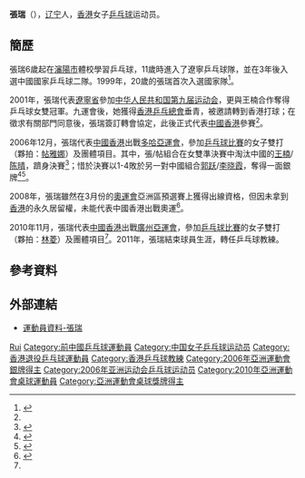 {{Other uses|張瑞}}
{{noteTA|G1=Table Tennis}}
{{Infobox table tennis player
| playername = 張瑞
| image = 
| imagesize = 
| caption = 
| fullname =
| nicknames =
| nationality =
| residence ={{HKG}}
| deathdate =
| deathplace =
| playingstyle=右手直板反胶
| equipment =
| hrank=[[國際乒乓球聯合會|ITTF]]第16名 (2005年4月)<ref>{{cite web|title=World ranking Record for ZHANG Rui (HKG)|url=http://www.ittf.com/ittf_ranking/world_ranking_per_name.asp?FormName=Search&FormAction=search&s_vName=ZHANG+Rui&s_Gender=W&Siniors=1&U18=&U21=&U15=|accessdate=2011-05-16|publisher=ITTF|language=en|archiveurl=https://web.archive.org/web/20160306135013/http://www.ittf.com/ittf_ranking/world_ranking_per_name.asp?FormName=Search&FormAction=search&s_vName=ZHANG+Rui&s_Gender=W&Siniors=1&U18=&U21=&U15=|archivedate=2016-03-06|dead-url=yes}}</ref>
| club = 
| birthdate ={{birth_date_and_age|1979|1|25}}<ref name="廣州亞運">[http://www.gz2010.cn/info/CHN_CHN/ZB/ZBB101A_TT@@@@@@@@@@@@@@@CHN_number=216250.html 2010年廣州亞運會官方網站 乒乓球 - 张瑞 - 简历]</ref>
| birthplace ={{CHN}}[[辽宁省|辽宁省]]
| height = {{height|m=1.68}}<ref name="廣州亞運" />
| weight = {{weight|kg=54}}<ref name="廣州亞運" />
| medaltemplates =
{{MedalSport | 女子[[乒乓球|乒乓球]]}}
{{MedalCountry|{{HKG}}}}
{{MedalCompetition|[[世界乒乓球锦标赛|世界乒乓球锦标赛]]}}
{{MedalSilver|[[2004年世界乒乓球團體錦標賽|2004年 多哈]]|女子團體}}
{{MedalBronze|[[2005年世界乒乓球錦標賽|2005年 上海]]|女子雙打}}
{{MedalSilver|[[2006年世界乒乓球團體錦標賽|2006年 不來梅]]|女子團體}}
{{MedalBronze|[[2008年世界乒乓球團體錦標賽|2008年 廣州]]|女子團體}}
{{MedalCompetition | [[亞洲運動會|亞洲運動會]]}}
{{MedalSilver | [[2006年亞洲運動會|2006年 多哈]] | [[2006年亞洲運動會乒乓球比賽|女子雙打]]}}
{{MedalCompetition|[[東亞運動會|東亞運動會]]}}
{{MedalGold|[[2009年東亞運動會|2009年 香港]]|[[2009年東亞運動會乒乓球比賽－女子團體|女子團體]]}}
{{MedalBronze|[[2009年東亞運動會|2009年 香港]]|[[2009年東亞運動會乒乓球比賽|女子雙打]]}}
}}

'''張瑞'''（{{bd|1979年|1月25日|catIdx=ZHANG張}}），[[辽宁|辽宁]]人，[[香港|香港]]女子[[乒乓球|乒乓球]]运动员。

== 簡歷 ==
張瑞6歲起在[[瀋陽市|瀋陽市]]體校學習乒乓球，11歲時進入了遼寧乒乓球隊，並在3年後入選中國國家乒乓球二隊。1999年，20歲的張瑞首次入選國家隊<ref name="中新网">{{Cite web|title=九运冠军、辽宁乒乓球女将张瑞将转会香港|url=https://sports.sohu.com/73/98/sports_news163839873.shtml|accessdate=2020-12-18|work=sports.sohu.com|archive-date=2020-08-06|archive-url=https://web.archive.org/web/20200806203415/https://sports.sohu.com/73/98/sports_news163839873.shtml}}</ref>。

2001年，張瑞代表[[遼寧省|遼寧省]]參加[[中华人民共和国第九届运动会|中华人民共和国第九届运动会]]，更與王楠合作奪得乒乓球女雙冠軍。九運會後，她獲得[[香港乒乓總會|香港乒乓總會]]垂青，被邀請轉到香港打球；在徵求有關部門同意後，張瑞簽訂轉會協定，此後正式代表[[香港|中國香港]]參賽<ref name="中新网"/>。

2006年12月，張瑞代表[[2006年亞洲運動會中國香港代表團|中國香港]]出戰[[多哈|多哈]][[2006年亚洲运动会|亞運會]]，參加[[2006年亚洲运动会乒乓球比赛|乒乓球比賽]]的女子雙打（夥拍：[[帖雅娜|帖雅娜]]）及團體項目。其中，張/帖組合在女雙準決賽中淘汰中國的[[王楠|王楠]]/[[陈晴|陈晴]]，躋身決賽<ref>{{Cite web|title=陈晴伤心落泪王楠淡定 怪球手成帖雅娜/张瑞突破点_综合体育_NIKE新浪竞技风暴_新浪网|url=http://sports.sina.com.cn/doha2006/o/2006-12-06/17152615636.shtml|accessdate=2020-12-18|work=sports.sina.com.cn|archive-date=2015-06-16|archive-url=https://web.archive.org/web/20150616150027/http://sports.sina.com.cn/doha2006/o/2006-12-06/17152615636.shtml|dead-url=no}}</ref>；惜於決賽以1-4敗於另一對中國組合[[郭跃|郭跃]]/[[李晓霞|李晓霞]]，奪得一面銀牌<ref>{{Cite web|title=郭跃李晓霞强势战胜帖雅娜张瑞 中国斩获女双金牌_综合体育_NIKE新浪竞技风暴_新浪网|url=http://sports.sina.com.cn/doha2006/o/2006-12-07/00452616461.shtml|accessdate=2020-12-18|work=sports.sina.com.cn|archive-date=2016-03-04|archive-url=https://web.archive.org/web/20160304112751/http://sports.sina.com.cn/doha2006/o/2006-12-07/00452616461.shtml|dead-url=no}}</ref><ref>{{Cite web|title=帖亚娜/张瑞女双虽败犹荣 教练称能进决赛已满意_综合体育_NIKE新浪竞技风暴_新浪网|url=http://sports.sina.com.cn/doha2006/o/2006-12-07/12312618468.shtml|accessdate=2020-12-18|work=sports.sina.com.cn|archive-date=2020-08-06|archive-url=https://web.archive.org/web/20200806203441/http://sports.sina.com.cn/doha2006/o/2006-12-07/12312618468.shtml}}</ref>。

2008年，張瑞雖然在3月份的[[2008年夏季奥林匹克运动会|奧運會]]亞洲區預選賽上獲得出線資格，但因未拿到[[香港|香港]]的永久居留權，未能代表中國香港出戰奧運<ref>{{Cite web|title=中国香港乒球张瑞未获特赦 主力更换仍有夺牌实力_综合体育_NIKE新浪竞技风暴_新浪网|url=http://sports.sina.com.cn/o/2008-04-12/17353593119.shtml|accessdate=2020-12-18|work=sports.sina.com.cn|archive-date=2016-03-04|archive-url=https://web.archive.org/web/20160304142830/http://sports.sina.com.cn/o/2008-04-12/17353593119.shtml|dead-url=no}}</ref>。

2010年11月，張瑞代表[[2010年亚洲运动会中国香港代表团|中國香港]]出戰[[广州市|廣州]][[2010年亚洲运动会|亞運會]]，參加[[2010年亞洲運動會乒乓球比賽|乒乓球比賽]]的女子雙打（夥拍：[[林菱|林菱]]）及團體項目<ref name="廣州亞運" />。2011年，張瑞結束球員生涯，轉任乒乓球教練。

== 參考資料 ==
{{reflist}}

== 外部連結 ==
* [http://2010gz.hkolympic.org/profile/zhang%20rui.pdf 運動員資料-張瑞] {{dead link|date=2018年2月|bot=InternetArchiveBot|fix-attempted=yes}}

{{香港乒乓球}}
{{亚洲乒乓球锦标赛女子团体冠军}}

{{Authority control}}
{{DEFAULTSORT:ZHANG Rui}}
[[Category:張姓|Rui]]
[[Category:前中國乒乓球運動員|Category:前中國乒乓球運動員]]
[[Category:中国女子乒乓球运动员|Category:中国女子乒乓球运动员]]
[[Category:香港退役乒乓球運動員|Category:香港退役乒乓球運動員]]
[[Category:香港乒乓球教練|Category:香港乒乓球教練]]
[[Category:2006年亞洲運動會銀牌得主|Category:2006年亞洲運動會銀牌得主]]
[[Category:2006年亚洲运动会乒乓球运动员|Category:2006年亚洲运动会乒乓球运动员]]
[[Category:2010年亞洲運動會桌球運動員|Category:2010年亞洲運動會桌球運動員]]
[[Category:亞洲運動會桌球獎牌得主|Category:亞洲運動會桌球獎牌得主]]